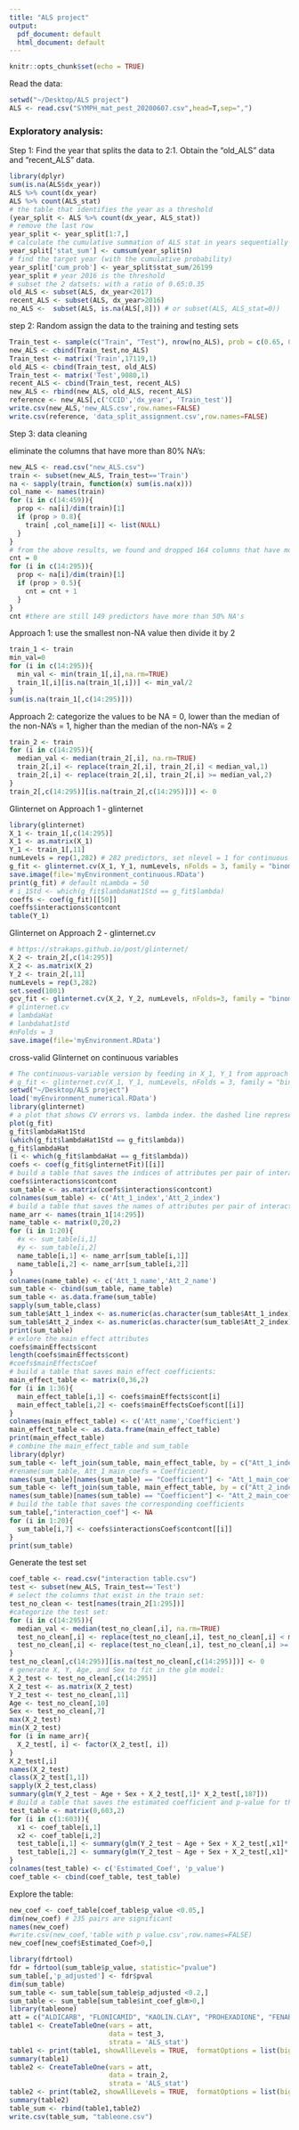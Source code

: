 ```yaml
---
title: "ALS project"
output:
  pdf_document: default
  html_document: default
---
```


```r
knitr::opts_chunk$set(echo = TRUE)
```

Read the data:
```r
setwd("~/Desktop/ALS project")
ALS <- read.csv("SYMPH_mat_pest_20200607.csv",head=T,sep=",")
```


### Exploratory analysis:

Step 1: Find the year that splits the data to 2:1. Obtain the "old_ALS" data and "recent_ALS" data.
```r
library(dplyr)
sum(is.na(ALS$dx_year))
ALS %>% count(dx_year)
ALS %>% count(ALS_stat)
# the table that identifies the year as a threshold
(year_split <- ALS %>% count(dx_year, ALS_stat))
# remove the last row
year_split <- year_split[1:7,]
# calculate the cumulative summation of ALS stat in years sequentially
year_split['stat_sum'] <- cumsum(year_split$n)
# find the target year (with the cumulative probability)
year_split['cum_prob'] <- year_split$stat_sum/26199 
year_split # year 2016 is the threshold
# subset the 2 datsets: with a ratio of 0.65:0.35
old_ALS <- subset(ALS, dx_year<2017) 
recent_ALS <- subset(ALS, dx_year>2016)
no_ALS <-  subset(ALS, is.na(ALS[,8])) # or subset(ALS, ALS_stat=0))
```


step 2: Random assign the data to the training and testing sets
```r
Train_test <- sample(c("Train", "Test"), nrow(no_ALS), prob = c(0.65, 0.35), replace = TRUE)
new_ALS <- cbind(Train_test,no_ALS) 
Train_test <- matrix('Train',17119,1)
old_ALS <- cbind(Train_test, old_ALS)
Train_test <- matrix('Test',9080,1)
recent_ALS <- cbind(Train_test, recent_ALS)
new_ALS <- rbind(new_ALS, old_ALS, recent_ALS)
reference <- new_ALS[,c('CCID','dx_year', 'Train_test')]
write.csv(new_ALS,'new_ALS.csv',row.names=FALSE)
write.csv(reference, 'data_split_assignment.csv',row.names=FALSE)
```

Step 3: data cleaning

eliminate the columns that have more than 80% NA's:
```r
new_ALS <- read.csv("new_ALS.csv")
train <- subset(new_ALS, Train_test=='Train') 
na <- sapply(train, function(x) sum(is.na(x)))
col_name <- names(train)
for (i in c(14:459)){
  prop <- na[i]/dim(train)[1]
  if (prop > 0.8){
    train[ ,col_name[i]] <- list(NULL)
  }
}
# from the above results, we found and dropped 164 columns that have more than 80% NA's.
cnt = 0
for (i in c(14:295)){
  prop <- na[i]/dim(train)[1]
  if (prop > 0.5){
    cnt = cnt + 1
  }
}
cnt #there are still 149 predictors have more than 50% NA's 
```


Approach 1: use the smallest non-NA value then divide it by 2
```r
train_1 <- train
min_val=0
for (i in c(14:295)){
  min_val <- min(train_1[,i],na.rm=TRUE) 
  train_1[,i][is.na(train_1[,i])] <- min_val/2
}
sum(is.na(train_1[,c(14:295)]))
```

Approach 2: categorize the values to be NA = 0, lower than the median of the non-NA's = 1, higher than the median of the non-NA's = 2
```r
train_2 <- train
for (i in c(14:295)){
  median_val <- median(train_2[,i], na.rm=TRUE)
  train_2[,i] <- replace(train_2[,i], train_2[,i] < median_val,1)
  train_2[,i] <- replace(train_2[,i], train_2[,i] >= median_val,2)
}
train_2[,c(14:295)][is.na(train_2[,c(14:295)])] <- 0
```


Glinternet on Approach 1 - glinternet
```r
library(glinternet)
X_1 <- train_1[,c(14:295)]
X_1 <- as.matrix(X_1)
Y_1 <- train_1[,11]
numLevels = rep(1,282) # 282 predictors, set nlevel = 1 for continuous features
g_fit <- glinternet.cv(X_1, Y_1, numLevels, nFolds = 3, family = "binomial")
save.image(file='myEnvironment_continuous.RData')
print(g_fit) # default nLambda = 50
# i_1Std <- which(g_fit$lambdaHat1Std == g_fit$lambda)
coeffs <- coef(g_fit)[[50]]
coeffs$interactions$contcont
table(Y_1)
```

Glinternet on Approach 2 - glinternet.cv
```r
# https://strakaps.github.io/post/glinternet/
X_2 <- train_2[,c(14:295)]
X_2 <- as.matrix(X_2)
Y_2 <- train_2[,11]
numLevels = rep(3,282)
set.seed(1001)
gcv_fit <- glinternet.cv(X_2, Y_2, numLevels, nFolds=3, family = "binomial")
# glinternet.cv
# lambdaHat
# lanbdahat1std
#nFolds = 3
save.image(file='myEnvironment.RData')
```


cross-valid Glinternet on continuous variables
```r
# The continuous-variable version by feeding in X_1, Y_1 from approach 1, first run:
# g_fit <- glinternet.cv(X_1, Y_1, numLevels, nFolds = 3, family = "binomial") 
setwd("~/Desktop/ALS project")
load('myEnvironment_numerical.RData')
library(glinternet)
# a plot that shows CV errors vs. lambda index. the dashed line represents lambdaHat index
plot(g_fit)
g_fit$lambdaHat1Std
(which(g_fit$lambdaHat1Std == g_fit$lambda))
g_fit$lambdaHat
(i <- which(g_fit$lambdaHat == g_fit$lambda))
coefs <- coef(g_fit$glinternetFit)[[i]]
# build a table that saves the indices of attributes per pair of interaction
coefs$interactions$contcont
sum_table <- as.matrix(coefs$interactions$contcont)
colnames(sum_table) <- c('Att_1_index','Att_2_index')
# build a table that saves the names of attributes per pair of interaction
name_arr <- names(train_1[14:295])
name_table <- matrix(0,20,2)
for (i in 1:20){
  #x <- sum_table[i,1]
  #y <- sum_table[i,2]
  name_table[i,1] <- name_arr[sum_table[i,1]]
  name_table[i,2] <- name_arr[sum_table[i,2]]
}
colnames(name_table) <- c('Att_1_name','Att_2_name')
sum_table <- cbind(sum_table, name_table)
sum_table <- as.data.frame(sum_table)
sapply(sum_table,class)
sum_table$Att_1_index <- as.numeric(as.character(sum_table$Att_1_index))
sum_table$Att_2_index <- as.numeric(as.character(sum_table$Att_2_index))
print(sum_table)
# exlore the main effect attributes
coefs$mainEffects$cont
length(coefs$mainEffects$cont)
#coefs$mainEffectsCoef
# build a table that saves main effect coefficients:
main_effect_table <- matrix(0,36,2)
for (i in 1:36){
  main_effect_table[i,1] <- coefs$mainEffects$cont[i]
  main_effect_table[i,2] <- coefs$mainEffectsCoef$cont[[i]]
}
colnames(main_effect_table) <- c('Att_name','Coefficient')
main_effect_table <- as.data.frame(main_effect_table)
print(main_effect_table)
# combine the main_effect_table and sum_table
library(dplyr)
sum_table <- left_join(sum_table, main_effect_table, by = c("Att_1_index" = "Att_name"))
#rename(sum_table, Att_1_main_coefs = Coefficient)
names(sum_table)[names(sum_table) == "Coefficient"] <- "Att_1_main_coefs"
sum_table <- left_join(sum_table, main_effect_table, by = c("Att_2_index" = "Att_name"))
names(sum_table)[names(sum_table) == "Coefficient"] <- "Att_2_main_coefs"
# build the table that saves the corresponding coefficients
sum_table[,"interaction_coef"] <- NA
for (i in 1:20){
  sum_table[i,7] <- coefs$interactionsCoef$contcont[[i]]
}
print(sum_table)
```


Generate the test set
```r
coef_table <- read.csv("interaction table.csv")
test <- subset(new_ALS, Train_test=='Test')
# select the columns that exist in the train set:
test_no_clean <- test[names(train_2[1:295])]
#categorize the test set:
for (i in c(14:295)){
  median_val <- median(test_no_clean[,i], na.rm=TRUE)
  test_no_clean[,i] <- replace(test_no_clean[,i], test_no_clean[,i] < median_val,1)
  test_no_clean[,i] <- replace(test_no_clean[,i], test_no_clean[,i] >= median_val,2)
}
test_no_clean[,c(14:295)][is.na(test_no_clean[,c(14:295)])] <- 0
# generate X, Y, Age, and Sex to fit in the glm model:
X_2_test <- test_no_clean[,c(14:295)]
X_2_test <- as.matrix(X_2_test)
Y_2_test <- test_no_clean[,11]
Age <- test_no_clean[,10]
Sex <- test_no_clean[,7]
max(X_2_test)
min(X_2_test)
for (i in name_arr){
  X_2_test[, i] <- factor(X_2_test[, i])
}
X_2_test[,i]
names(X_2_test)
class(X_2_test[1,1])
sapply(X_2_test,class)
summary(glm(Y_2_test ~ Age + Sex + X_2_test[,1]* X_2_test[,187]))
# Build a table that saves the estimated coefficient and p-value for the interaction pairs
test_table <- matrix(0,603,2)
for (i in c(1:603)){
  x1 <- coef_table[i,1]
  x2 <- coef_table[i,2]
  test_table[i,1] <- summary(glm(Y_2_test ~ Age + Sex + X_2_test[,x1]* X_2_test[,x2]))$coefficients[6,1]
  test_table[i,2] <- summary(glm(Y_2_test ~ Age + Sex + X_2_test[,x1]* X_2_test[,x2]))$coefficients[6,4]
}
colnames(test_table) <- c('Estimated_Coef', 'p_value')
coef_table <- cbind(coef_table, test_table)
```


Explore the table:
```r
new_coef <- coef_table[coef_table$p_value <0.05,]
dim(new_coef) # 235 pairs are significant
names(new_coef)
#write.csv(new_coef,'table with p value.csv',row.names=FALSE)
new_coef[new_coef$Estimated_Coef>0,]
```


```r
library(fdrtool)
fdr = fdrtool(sum_table$p_value, statistic="pvalue")
sum_table[,'p_adjusted'] <- fdr$pval
dim(sum_table)
sum_table <- sum_table[sum_table$p_adjusted <0.2,]
sum_table <- sum_table[sum_table$int_coef_glm>0,]
library(tableone)
att = c("ALDICARB", "FLONICAMID", "KAOLIN.CLAY", "PROHEXADIONE", "FENARIMOL", "TRIASULFURON", "OXAMYL", "PYRIPROXYFEN")
table1 <- CreateTableOne(vars = att,
                         data = test_3,
                         strata = 'ALS_stat')
table1 <- print(table1, showAllLevels = TRUE,  formatOptions = list(big.mark = ","))
summary(table1)
table2 <- CreateTableOne(vars = att,
                         data = train_2,
                         strata = 'ALS_stat')
table2 <- print(table2, showAllLevels = TRUE,  formatOptions = list(big.mark = ","))
summary(table2)
table_sum <- rbind(table1,table2)
write.csv(table_sum, "tableone.csv")
```
